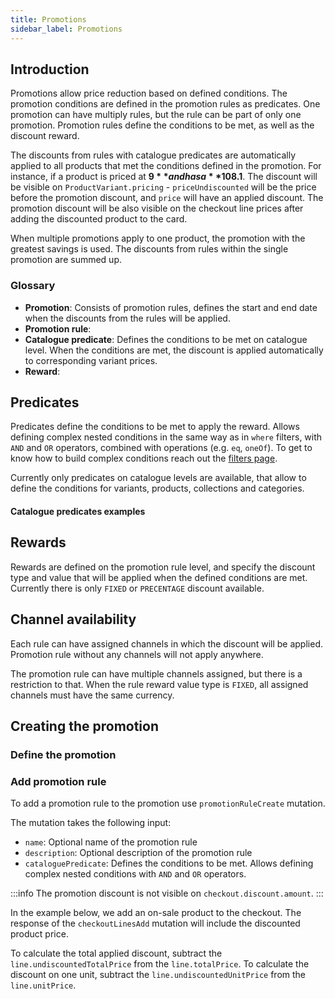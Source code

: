 ```yaml
---
title: Promotions
sidebar_label: Promotions
---
```


## Introduction

Promotions allow price reduction based on defined conditions.
The promotion conditions are defined in the promotion rules as predicates.
One promotion can have multiply rules, but the rule can be part of only one promotion.
Promotion rules define the conditions to be met, as well as the discount reward.

The discounts from rules with catalogue predicates are automatically applied to all products
that met the conditions defined in the promotion.
For instance, if a product is priced at **$9** and has a **10%** discount, it will be available for **$8.1**.
The discount will be visible on `ProductVariant.pricing` - `priceUndiscounted` will be the price
before the promotion discount, and `price` will have an applied discount.
The promotion discount will be also visible on the checkout line prices after adding the discounted
product to the card.

When multiple promotions apply to one product, the promotion with the greatest savings is used.
The discounts from rules within the single promotion are summed up.

### Glossary

- **Promotion**: Consists of promotion rules, defines the start and end date when the discounts
  from the rules will be applied.
- **Promotion rule**:
- **Catalogue predicate**: Defines the conditions to be met on catalogue level.
  When the conditions are met, the discount is applied automatically to corresponding variant prices.
- **Reward**:

## Predicates

Predicates define the conditions to be met to apply the reward.
Allows defining complex nested conditions in the same way as in `where` filters, with `AND` and `OR` operators,
combined with operations (e.g. `eq`, `oneOf`).
To get to know how to build complex conditions reach out the [filters page](../filtering#general-approach).

Currently only predicates on catalogue levels are available,
that allow to define the conditions for variants, products, collections and categories.

#### Catalogue predicates examples

## Rewards

Rewards are defined on the promotion rule level, and specify the discount type and value
that will be applied when the defined conditions are met.
Currently there is only `FIXED` or `PRECENTAGE` discount available.

## Channel availability

Each rule can have assigned channels in which the discount will be applied.
Promotion rule without any channels will not apply anywhere.

The promotion rule can have multiple channels assigned, but there is a restriction to that.
When the rule reward value type is `FIXED`, all assigned channels must have the same currency.

## Creating the promotion

### Define the promotion

### Add promotion rule

To add a promotion rule to the promotion use `promotionRuleCreate` mutation.

The mutation takes the following input:

- `name`: Optional name of the promotion rule
- `description`: Optional description of the promotion rule
- `cataloguePredicate`: Defines the conditions to be met. Allows defining complex nested
  conditions with `AND` and `OR` operators.

:::info
The promotion discount is not visible on `checkout.discount.amount`.
:::

In the example below, we add an on-sale product to the checkout.
The response of the `checkoutLinesAdd` mutation will include the discounted product price.

To calculate the total applied discount, subtract the `line.undiscountedTotalPrice` from the `line.totalPrice`.
To calculate the discount on one unit, subtract the `line.undiscountedUnitPrice` from the `line.unitPrice`.
